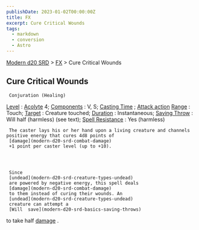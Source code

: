 ```yaml
---
publishDate: 2023-01-02T00:00:00Z
title: FX
excerpt: Cure Critical Wounds
tags:
  - markdown
  - conversion
  - Astro
---
```


[Modern d20 SRD](/#modernD20) > [FX](modern-d20-srd-fx-index) > Cure Critical Wounds

## Cure Critical Wounds




     Conjuration (Healing)

[Level](modern-d20-srd-fx-level)
:
[Acolyte](modern-d20-srd-classes-advanced-acolyte)
4;
[Components](modern-d20-srd-fx-components)
: V, S;
[Casting Time](modern-d20-srd-fx-casting-time)
;
[Attack action](modern-d20-srd-combat-attack-actions)
[Range](modern-d20-srd-fx-range)
: Touch;
[Target](modern-d20-srd-fx-target)
: Creature touched;
[Duration](modern-d20-srd-fx-duration)
: Instantaneous;
[Saving Throw](modern-d20-srd-basics-saving-throws)
: Will half (harmless) (see text);
[Spell Resistance](modern-d20-srd-special-abilities-spell-resistance)
: Yes (harmless)

     The caster lays his or her hand upon a living creature and channels positive energy that cures 4d8 points of
     [damage](modern-d20-srd-combat-damage)
     +1 point per caster level (up to +10).




     Since
     [undead](modern-d20-srd-creature-types-undead)
     are powered by negative energy, this spell deals
     [damage](modern-d20-srd-combat-damage)
     to them instead of curing their wounds. An
     [undead](modern-d20-srd-creature-types-undead)
     creature can attempt a
     [Will  save](modern-d20-srd-basics-saving-throws)
to take half
[damage](modern-d20-srd-combat-damage)
.
